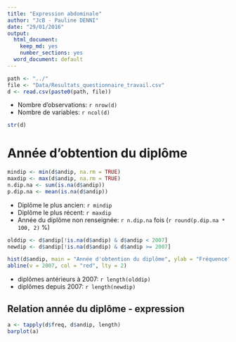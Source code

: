 ```yaml
---
title: "Expression abdominale"
author: "JcB - Pauline DENNI"
date: "29/01/2016"
output:
  html_document:
    keep_md: yes
    number_sections: yes
  word_document: default
---
```


```r
path <- "../"
file <- "Data/Resultats_questionnaire_travail.csv"
d <- read.csv(paste0(path, file))

```

- Nombre d'observations: `r nrow(d)`
- Nombre de variables: `r ncol(d)`

```r
str(d)

```

Année d'obtention du diplôme
============================

```r
mindip <- min(d$andip, na.rm = TRUE)
maxdip <- max(d$andip, na.rm = TRUE)
n.dip.na <- sum(is.na(d$andip))
p.dip.na <- mean(is.na(d$andip))

```

- Diplôme le plus ancien: `r mindip`
- Diplôme le plus récent: `r maxdip`
- Année du diplôme non renseignée: `r n.dip.na` fois (`r round(p.dip.na * 100, 2)` %)

```r
olddip <- d$andip[!is.na(d$andip) & d$andip < 2007]
newdip <- d$andip[!is.na(d$andip) & d$andip >= 2007]

hist(d$andip, main = "Année d'obtention du diplôme", ylab = "Fréquence", col = "cornflowerblue", border = "white", xlab = "")
abline(v = 2007, col = "red", lty = 2)

```

- diplômes antérieurs à 2007: `r length(olddip)`
- diplômes depuis 2007: `r length(newdip)`

Relation année du diplôme - expression
--------------------------------------
```r
a <- tapply(d$freq, d$andip, length)
barplot(a)

```

